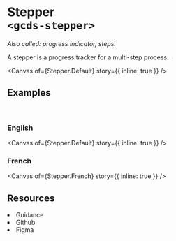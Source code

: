 
<Meta of={Stepper} name="Overview" />

# Stepper<br/>`<gcds-stepper>`

_Also called: progress indicator, steps._

A stepper is a progress tracker for a multi-step process.

<Canvas
  of={Stepper.Default}
  story={{ inline: true }}
/>

## Examples
<br/>

### English

<Canvas
  of={Stepper.Default}
  story={{ inline: true }}
/>

### French

<Canvas
  of={Stepper.French}
  story={{ inline: true }}
/>

## Resources

<div >
  <li>
    <gcds-button type="link" button-style="text-only" href="https://design-system.alpha.canada.ca/en/components/stepper/" target="_blank">Guidance</gcds-button>
  </li>
  <li>
    <gcds-button type="link" button-style="text-only" href="https://github.com/cds-snc/gcds-components/tree/main/packages/web/src/components/gcds-stepper" target="_blank">Github</gcds-button>
  </li>
  <li>
    <gcds-button type="link" button-style="text-only" href="https://www.figma.com/file/mh2maMG2NBtk41k1O1UGHV/Canadian-Digital-Service%E2%80%A8---GC-Design-System?type=design&node-id=2945-10028&t=Dyi1mgmKYrfdddvj-0" target="_blank">Figma</gcds-button>
  </li>
</div>
